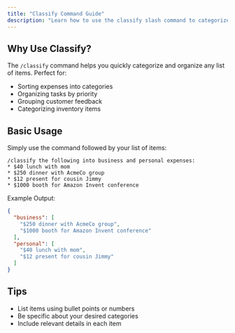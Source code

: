 ```yaml
---
title: "Classify Command Guide"
description: "Learn how to use the classify slash command to categorize and organize information"
---
```


## Why Use Classify?

The `/classify` command helps you quickly categorize and organize any list of items. Perfect for:
- Sorting expenses into categories
- Organizing tasks by priority
- Grouping customer feedback
- Categorizing inventory items

## Basic Usage

Simply use the command followed by your list of items:

```
/classify the following into business and personal expenses:
* $40 lunch with mom
* $250 dinner with AcmeCo group
* $12 present for cousin Jimmy
* $1000 booth for Amazon Invent conference
```

Example Output:
```json
{
  "business": [
    "$250 dinner with AcmeCo group",
    "$1000 booth for Amazon Invent conference"
  ],
  "personal": [
    "$40 lunch with mom",
    "$12 present for cousin Jimmy"
  ]
}
```

## Tips
- List items using bullet points or numbers
- Be specific about your desired categories
- Include relevant details in each item
